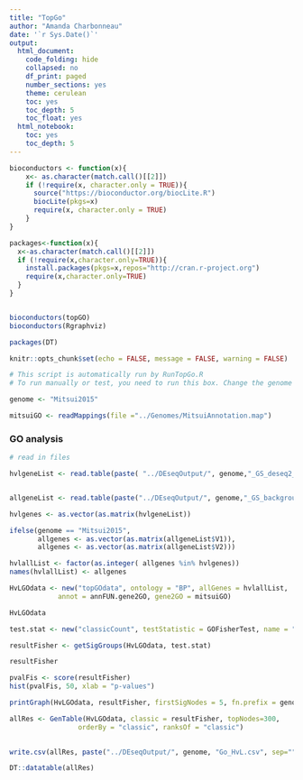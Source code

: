 ```yaml
---
title: "TopGo"
author: "Amanda Charbonneau"
date: '`r Sys.Date()`'
output:
  html_document:
    code_folding: hide
    collapsed: no
    df_print: paged
    number_sections: yes
    theme: cerulean
    toc: yes
    toc_depth: 5
    toc_float: yes
  html_notebook:
    toc: yes
    toc_depth: 5
---
```





```r
bioconductors <- function(x){
    x<- as.character(match.call()[[2]])
    if (!require(x, character.only = TRUE)){
      source("https://bioconductor.org/biocLite.R")
      biocLite(pkgs=x)
      require(x, character.only = TRUE)
    }
}

packages<-function(x){
  x<-as.character(match.call()[[2]])
  if (!require(x,character.only=TRUE)){
    install.packages(pkgs=x,repos="http://cran.r-project.org")
    require(x,character.only=TRUE)
  }
}


bioconductors(topGO)
bioconductors(Rgraphviz)

packages(DT)

knitr::opts_chunk$set(echo = FALSE, message = FALSE, warning = FALSE)

```

```r
# This script is automatically run by RunTopGo.R
# To run manually or test, you need to run this box. Change the genome as desired

genome <- "Mitsui2015"

```

```r

mitsuiGO <- readMappings(file ="../Genomes/MitsuiAnnotation.map")

```



### GO analysis

```r
# read in files

hvlgeneList <- read.table(paste( "../DEseqOutput/", genome,"_GS_deseq2_FC0_HvL_AsMitsui.names.uniq", sep = ""))


allgeneList <- read.table(paste("../DEseqOutput/", genome,"_GS_background_AsMitsui.names.uniq", sep=""), sep=",")

hvlgenes <- as.vector(as.matrix(hvlgeneList))

ifelse(genome == "Mitsui2015", 
       allgenes <- as.vector(as.matrix(allgeneList$V1)),
       allgenes <- as.vector(as.matrix(allgeneList$V2)))

hvlallList <- factor(as.integer( allgenes %in% hvlgenes))
names(hvlallList) <- allgenes

```

```r
HvLGOdata <- new("topGOdata", ontology = "BP", allGenes = hvlallList,
            annot = annFUN.gene2GO, gene2GO = mitsuiGO)

HvLGOdata
```

```r
test.stat <- new("classicCount", testStatistic = GOFisherTest, name = "Fisher test")

```


```r
resultFisher <- getSigGroups(HvLGOdata, test.stat)

resultFisher
```

```r
pvalFis <- score(resultFisher)
hist(pvalFis, 50, xlab = "p-values")

```


```r
printGraph(HvLGOdata, resultFisher, firstSigNodes = 5, fn.prefix = genome, useInfo = "all", pdfSW = TRUE)

```

```r
allRes <- GenTable(HvLGOdata, classic = resultFisher, topNodes=300,
                 orderBy = "classic", ranksOf = "classic")
                 

write.csv(allRes, paste("../DEseqOutput/", genome, "Go_HvL.csv", sep=""))

DT::datatable(allRes)

```



